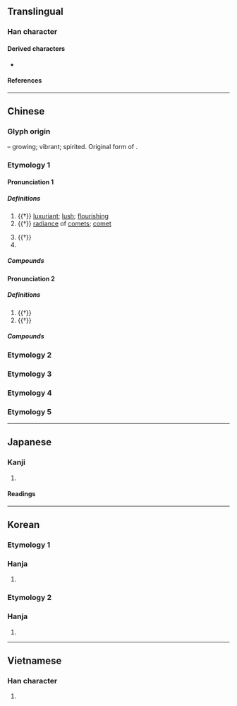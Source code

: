 {{character info}}
==Translingual==

===Han character===
{{Han char|rn=39|rad=子|as=04|sn=7|four=40407|canj=JBND|ids=⿱⿱十冖子}}

====Derived characters====
*{{l|mul|[[侼]], [[挬]], [[哱]], [[餑]]([[饽]]), [[浡]], [[悖]], [[桲]], [[脖]], [[綍]], [[誖]], [[鋍]], [[馞]], [[郣]], [[勃]], [[鵓]]([[鹁]]), [[荸]]}}
====References====
{{Han ref|kx=0278.080|dkj=06949|dj=0546.010|hdz=21011.050|uh=5B5B}}

----

==Chinese==
{{zh-forms}}

===Glyph origin===
{{Han etym}}
{{Han compound|𣎵|子|ls=ic|t1=growth|t2=child}} – growing; vibrant; spirited. Original form of {{och-l|勃|exuberant}}.

===Etymology 1===

====Pronunciation 1====
{{zh-pron
|m=bèi,bó
|c=bui6,but6
|mn=pōe/pu̍t
|mc=y
|oc=y
|cat=a,n,pn
}}

=====Definitions=====
{{zh-hanzi}}

# {{†}} [[luxuriant]]; [[lush]]; [[flourishing]]
# {{†}} [[radiance]] of [[comet]]s; [[comet]]
#: {{zh-x|星孛|comet}}
# {{†}} {{zh-alt-form|悖|[[disorderly]]; [[deviant]]; [[conflicting]]}}
# {{surname|zh}}

=====Compounds=====
{{zh-der|星孛|孛星|孛沴|孛戾}}

====Pronunciation 2====
{{zh-pron
|m=bó
|cat=part
}}

=====Definitions=====
{{zh-hanzi}}

# {{†}} {{n-g|[[prefix]] [[particle]] in certain nouns}}
# {{†}} {{zh-original|勃|to [[change]] [[countenance]]; to become [[agitated]]}}

=====Compounds=====
{{zh-der|孛羅|孛籃|孛蘭|孛老|孛相|孛婁|孛孛|月孛|蓬蓬孛孛|孛畈}}

===Etymology 2===
{{zh-see|勃|ss}}

===Etymology 3===
{{zh-see|渤|ss}}

===Etymology 4===
{{zh-see|脖|ss}}

===Etymology 5===
{{zh-see|餑|ss}}

----

==Japanese==

===Kanji===
{{ja-kanji|grade=|rs=子04}}

# {{rfdef|ja|sort=子04}}

====Readings====
{{ja-readings
|goon=ぼつ, ばい
|kanon=ほつ, はい
|kanyoon=ぼつ
}}

----

==Korean==

===Etymology 1===

===Hanja===
{{ko-hanja/new|살별|패}}

# {{rfdef|ko|sort=子04}}

===Etymology 2===

===Hanja===
{{ko-hanja/new|안색 변할|발}}

# {{rfdef|ko|sort=子04}}

----

==Vietnamese==

===Han character===
{{vi-readings|rs=子04|reading=bụt}}

# {{rfdef|vi|sort=子04}}